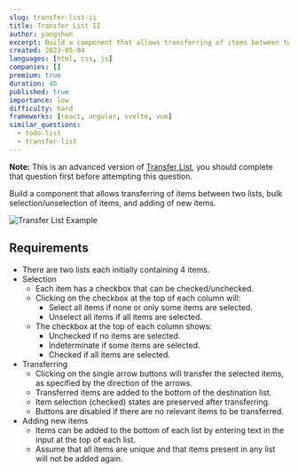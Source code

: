 ```yaml
---
slug: transfer-list-ii
title: Transfer List II
author: yangshun
excerpt: Build a component that allows transferring of items between two lists, bulk selection/unselection of items, and adding of new items
created: 2023-05-04
languages: [html, css, js]
companies: []
premium: true
duration: 40
published: true
importance: low
difficulty: hard
frameworks: [react, angular, svelte, vue]
similar_questions:
  - todo-list
  - transfer-list
---
```


**Note:** This is an advanced version of [Transfer List](/questions/user-interface/transfer-list), you should complete that question first before attempting this question.

Build a component that allows transferring of items between two lists, bulk selection/unselection of items, and adding of new items.

![Transfer List Example](/img/questions/transfer-list-ii/transfer-list-example.png)

## Requirements

- There are two lists each initially containing 4 items.
- Selection
  - Each item has a checkbox that can be checked/unchecked.
  - Clicking on the checkbox at the top of each column will:
    - Select all items if none or only some items are selected.
    - Unselect all items if all items are selected.
  - The checkbox at the top of each column shows:
    - Unchecked if no items are selected.
    - Indeterminate if some items are selected.
    - Checked if all items are selected.
- Transferring
  - Clicking on the single arrow buttons will transfer the selected items, as specified by the direction of the arrows.
  - Transferred items are added to the bottom of the destination list.
  - Item selection (checked) states are preserved after transferring.
  - Buttons are disabled if there are no relevant items to be transferred.
- Adding new items
  - Items can be added to the bottom of each list by entering text in the input at the top of each list.
  - Assume that all items are unique and that items present in any list will not be added again.
